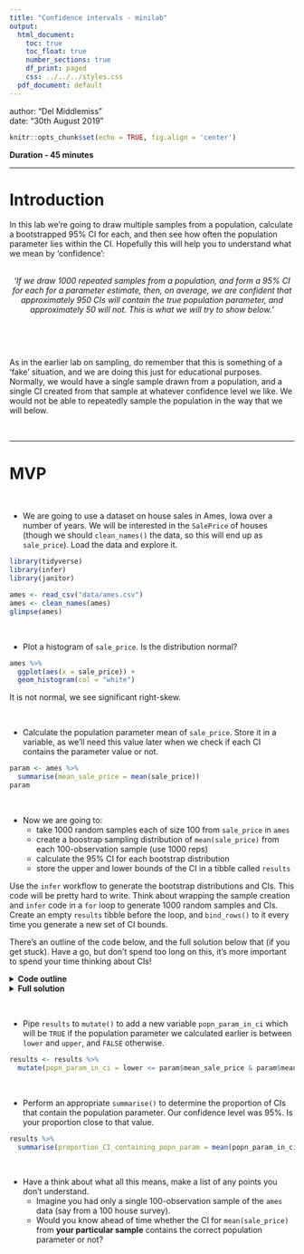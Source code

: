 ```yaml
---
title: "Confidence intervals - minilab"
output:
  html_document:
    toc: true
    toc_float: true
    number_sections: true
    df_print: paged
    css: ../../../styles.css
  pdf_document: default
---
```


<div class="blame">
author: "Del Middlemiss"<br>
date: "30th August 2019"
</div>

```r
knitr::opts_chunk$set(echo = TRUE, fig.align = 'center')
```

**Duration - 45 minutes**<br>

<hr>

# Introduction 

In this lab we're going to draw multiple samples from a population, calculate a bootstrapped $95\%$ CI for each, and then see how often the population parameter lies within the CI. Hopefully this will help you to understand what we mean by 'confidence':

<br>
<center>
*'If we draw 1000 repeated samples from a population, and form a $95\%$ CI for each for a parameter estimate, then, on average, we are _confident_ that approximately $950$ CIs _will_ contain the true population parameter, and approximately $50$ _will not_. This is what we will try to show below.'*
</center>
<br>

<br>
<div class='emphasis'>
As in the earlier lab on sampling, do remember that this is something of a 'fake' situation, and we are doing this just for educational purposes. Normally, we would have a single sample drawn from a population, and a single CI created from that sample at whatever confidence level we like. We would not be able to repeatedly sample the population in the way that we will below.
</div>
<br>

<hr>

# MVP

<br>

* We are going to use a dataset on house sales in Ames, Iowa over a number of years. We will be interested in the `SalePrice` of houses (though we should `clean_names()` the data, so this will end up as `sale_price`). Load the data and explore it.

```r
library(tidyverse)
library(infer)
library(janitor)
```

```r
ames <- read_csv("data/ames.csv")
ames <- clean_names(ames)
glimpse(ames)
```

<br>

* Plot a histogram of `sale_price`. Is the distribution normal?

```r
ames %>%
  ggplot(aes(x = sale_price)) +
  geom_histogram(col = "white")
```
It is not normal, we see significant right-skew.

<br>

* Calculate the population parameter mean of `sale_price`. Store it in a variable, as we'll need this value later when we check if each CI contains the parameter value or not.

```r
param <- ames %>%
  summarise(mean_sale_price = mean(sale_price))
param
```

<br>

* Now we are going to:
  - take $1000$ random samples each of size $100$ from `sale_price` in `ames`
  - create a boostrap sampling distribution of `mean(sale_price)` from each $100$-observation sample (use 1000 reps)
  - calculate the $95\%$ CI for each bootstrap distribution 
  - store the upper and lower bounds of the CI in a tibble called `results` 
  
Use the `infer` workflow to generate the bootstrap distributions and CIs. This code will be pretty hard to write. Think about wrapping the sample creation and `infer` code in a `for` loop to generate $1000$ random samples and CIs. Create an empty `results` tibble before the loop, and `bind_rows()` to it every time you generate a new set of CI bounds.  

There's an outline of the code below, and the full solution below that (if you get stuck). Have a go, but don't spend too long on this, it's more important to spend your time thinking about CIs!  

<details>
<summary>**Code outline**</summary>
```r
results <- tibble()
for (sample_num in 1:1000){

  # get a new 100-observation random sample from ames
  this_sample <- ames %>%

  # create a bootstrap distribution of mean(sale_price)
  # use 1000 reps
  this_bootstrap <- this_sample %>%

  # get 95% CI for this_bootstrap distribution
  this_ci <- this_bootstrap %>%

  # prepare new row for results, storing this_ci bounds
  this_result <- c(
    sample_num = sample_num, 
    lower = this_ci[[1]], 
    upper = this_ci[[2]]
  )
  
  # add this_result to growing tibble of results
  results <- 
}
```
</details>

<details>
<summary>**Full solution**</summary>
```r
results <- tibble()
for (sample_num in 1:1000){

  # get a new 100-observation random sample from ames
  this_sample <- ames %>%
    rep_sample_n(size = 100, reps = 1) %>%
    ungroup() %>%
    select(sale_price)
  
  # create a bootstrap distribution of mean(sale_price)
  # use 1000 reps
    this_bootstrap <- this_sample %>%
    specify(response = sale_price) %>%
    generate(reps = 1000, type = "bootstrap") %>%
    calculate(stat = "mean")

  # get 95% CI for this bootstrap distribution
  this_ci <- this_bootstrap %>%
    get_ci(level = 0.95, type = "percentile")
  
  # prepare new row for results, storing CI bounds
  this_result <- c(
    sample_num = sample_num, 
    lower = this_ci[[1]], 
    upper = this_ci[[2]]
  )
  
  # add this_result to growing tibble of results
  results <- bind_rows(results, this_result)
}
```
</details>

<br>

* Pipe `results` to `mutate()` to add a new variable `popn_param_in_ci` which will be `TRUE` if the population parameter we calculated earlier is between `lower` and `upper`, and `FALSE` otherwise.

```r
results <- results %>%
  mutate(popn_param_in_ci = lower <= param$mean_sale_price & param$mean_sale_price <= upper)
```

<br>

* Perform an appropriate `summarise()` to determine the proportion of CIs that contain the population parameter. Our confidence level was $95\%$. Is your proportion close to that value.

```r
results %>%
  summarise(proportion_CI_containing_popn_param = mean(popn_param_in_ci))
```

<br>

* Have a think about what all this means, make a list of any points you don't understand. 
  - Imagine you had only a single $100$-observation sample of the `ames` data (say from a $100$ house survey). 
  - Would you know ahead of time whether the CI for `mean(sale_price)` from **your particular sample** contains the correct population parameter or not?
